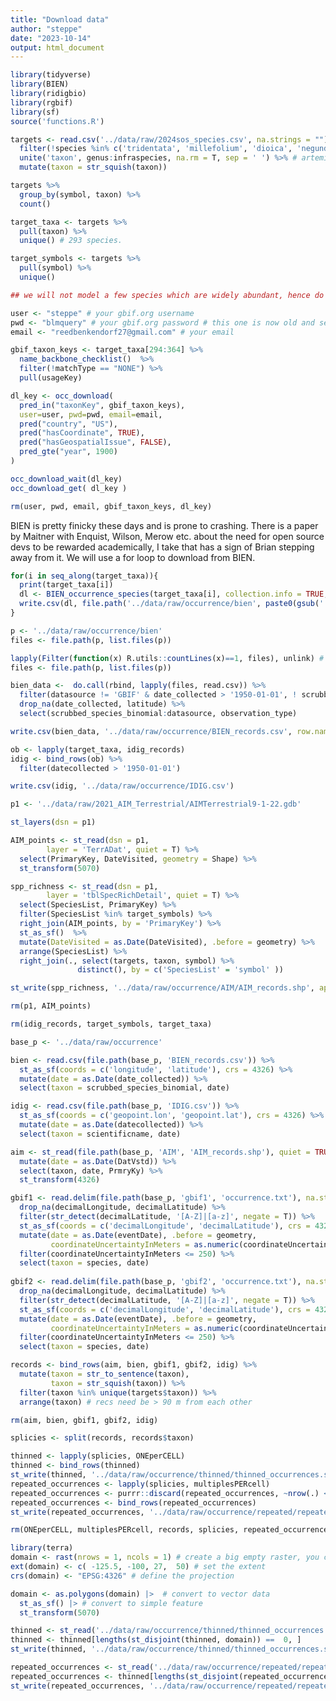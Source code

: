 ```yaml
---
title: "Download data"
author: "steppe"
date: "2023-10-14"
output: html_document
---
```


```r
library(tidyverse)
library(BIEN)
library(ridigbio)
library(rgbif)
library(sf)
source('functions.R')
```

```r
targets <- read.csv('../data/raw/2024sos_species.csv', na.strings = "") %>% 
  filter(!species %in% c('tridentata', 'millefolium', 'dioica', 'negundo')) %>%  # purshia,
  unite('taxon', genus:infraspecies, na.rm = T, sep = ' ') %>% # artemisia, and larrea !
  mutate(taxon = str_squish(taxon))

targets %>% 
  group_by(symbol, taxon) %>% 
  count()

target_taxa <- targets %>% 
  pull(taxon) %>% 
  unique() # 293 species. 

target_symbols <- targets %>% 
  pull(symbol) %>% 
  unique()

## we will not model a few species which are widely abundant, hence do not require modelling, and would utilize enormous computational resources.

```

```r
user <- "steppe" # your gbif.org username 
pwd <- "blmquery" # your gbif.org password # this one is now old and serves as an example
email <- "reedbenkendorf27@gmail.com" # your email 

gbif_taxon_keys <- target_taxa[294:364] %>% 
  name_backbone_checklist()  %>% 
  filter(!matchType == "NONE") %>% 
  pull(usageKey)

dl_key <- occ_download(
  pred_in("taxonKey", gbif_taxon_keys),
  user=user, pwd=pwd, email=email,
  pred("country", "US"),
  pred("hasCoordinate", TRUE),
  pred("hasGeospatialIssue", FALSE),
  pred_gte("year", 1900)
)

occ_download_wait(dl_key)
occ_download_get( dl_key )

rm(user, pwd, email, gbif_taxon_keys, dl_key)
```


BIEN is pretty finicky these days and is prone to crashing. There is a paper by Maitner with Enquist, Wilson, Merow etc. about the need for open source devs to be rewarded academically, I take that has a sign of Brian stepping away from it. We will use a for loop to download from BIEN. 
```r

for(i in seq_along(target_taxa)){
  print(target_taxa[i])
  dl <- BIEN_occurrence_species(target_taxa[i], collection.info = TRUE, observation.type = TRUE, new.world = TRUE)
  write.csv(dl, file.path('../data/raw/occurrence/bien', paste0(gsub(' ', '_', target_taxa[i]), '.csv')) )#, row.names = FALSE)
}
```

```r

p <- '../data/raw/occurrence/bien'
files <- file.path(p, list.files(p))

lapply(Filter(function(x) R.utils::countLines(x)==1, files), unlink) # delete empty CSV's in directory
files <- file.path(p, list.files(p))

bien_data <-  do.call(rbind, lapply(files, read.csv)) %>% 
  filter(datasource != 'GBIF' & date_collected > '1950-01-01', ! scrubbed_species_binomial %in% c('Acer negundo', 'Prosopis glandulosa')) %>% 
  drop_na(date_collected, latitude) %>% 
  select(scrubbed_species_binomial:datasource, observation_type)

write.csv(bien_data, '../data/raw/occurrence/BIEN_records.csv', row.names = FALSE)
```


```r

ob <- lapply(target_taxa, idig_records)
idig <- bind_rows(ob) %>% 
  filter(datecollected > '1950-01-01')

write.csv(idig, '../data/raw/occurrence/IDIG.csv')

```

```r

p1 <- '../data/raw/2021_AIM_Terrestrial/AIMTerrestrial9-1-22.gdb'

st_layers(dsn = p1)

AIM_points <- st_read(dsn = p1, 
        layer = 'TerrADat', quiet = T) %>%
  select(PrimaryKey, DateVisited, geometry = Shape) %>% 
  st_transform(5070) 

spp_richness <- st_read(dsn = p1, 
        layer = 'tblSpecRichDetail', quiet = T) %>% 
  select(SpeciesList, PrimaryKey) %>% 
  filter(SpeciesList %in% target_symbols) %>% 
  right_join(AIM_points, by = 'PrimaryKey') %>% 
  st_as_sf()  %>% 
  mutate(DateVisited = as.Date(DateVisited), .before = geometry) %>% 
  arrange(SpeciesList) %>% 
  right_join(., select(targets, taxon, symbol) %>% 
               distinct(), by = c('SpeciesList' = 'symbol' ))

st_write(spp_richness, '../data/raw/occurrence/AIM/AIM_records.shp', append = F)

rm(p1, AIM_points)
```


```r
rm(idig_records, target_symbols, target_taxa)
```

```r

base_p <- '../data/raw/occurrence'

bien <- read.csv(file.path(base_p, 'BIEN_records.csv')) %>% 
  st_as_sf(coords = c('longitude', 'latitude'), crs = 4326) %>% 
  mutate(date = as.Date(date_collected)) %>% 
  select(taxon = scrubbed_species_binomial, date)

idig <- read.csv(file.path(base_p, 'IDIG.csv')) %>% 
  st_as_sf(coords = c('geopoint.lon', 'geopoint.lat'), crs = 4326) %>% 
  mutate(date = as.Date(datecollected)) %>% 
  select(taxon = scientificname, date)

aim <- st_read(file.path(base_p, 'AIM', 'AIM_records.shp'), quiet = TRUE) %>% 
  mutate(date = as.Date(DatVstd)) %>% 
  select(taxon, date, PrmryKy) %>% 
  st_transform(4326)

gbif1 <- read.delim(file.path(base_p, 'gbif1', 'occurrence.txt'), na.strings = "") %>% 
  drop_na(decimalLongitude, decimalLatitude) %>% 
  filter(str_detect(decimalLatitude, '[A-Z]|[a-z]', negate = T)) %>% 
  st_as_sf(coords = c('decimalLongitude', 'decimalLatitude'), crs = 4326) %>% 
  mutate(date = as.Date(eventDate), .before = geometry, 
         coordinateUncertaintyInMeters = as.numeric(coordinateUncertaintyInMeters)) %>% 
  filter(coordinateUncertaintyInMeters <= 250) %>% 
  select(taxon = species, date)
  
gbif2 <- read.delim(file.path(base_p, 'gbif2', 'occurrence.txt'), na.strings = '')%>% 
  drop_na(decimalLongitude, decimalLatitude) %>% 
  filter(str_detect(decimalLatitude, '[A-Z]|[a-z]', negate = T)) %>% 
  st_as_sf(coords = c('decimalLongitude', 'decimalLatitude'), crs = 4326) %>% 
  mutate(date = as.Date(eventDate), .before = geometry, 
         coordinateUncertaintyInMeters = as.numeric(coordinateUncertaintyInMeters)) %>% 
  filter(coordinateUncertaintyInMeters <= 250) %>% 
  select(taxon = species, date)

records <- bind_rows(aim, bien, gbif1, gbif2, idig) %>% 
  mutate(taxon = str_to_sentence(taxon), 
         taxon = str_squish(taxon)) %>% 
  filter(taxon %in% unique(targets$taxon)) %>% 
  arrange(taxon) # recs need be > 90 m from each other

rm(aim, bien, gbif1, gbif2, idig)

splicies <- split(records, records$taxon)

thinned <- lapply(splicies, ONEperCELL)
thinned <- bind_rows(thinned)
st_write(thinned, '../data/raw/occurrence/thinned/thinned_occurrences.shp', append = F)
repeated_occurrences <- lapply(splicies, multiplesPERcell)
repeated_occurrences <- purrr::discard(repeated_occurrences, ~nrow(.) < 2)
repeated_occurrences <- bind_rows(repeated_occurrences)
st_write(repeated_occurrences, '../data/raw/occurrence/repeated/repeated_occurrences.shp', append = F)

rm(ONEperCELL, multiplesPERcell, records, splicies, repeated_occurrences, base_p)
```


```r
library(terra)
domain <- rast(nrows = 1, ncols = 1) # create a big empty raster, you can go in through sf too. 
ext(domain) <- c( -125.5, -100, 27,  50) # set the extent
crs(domain) <- "EPSG:4326" # define the projection

domain <- as.polygons(domain) |>  # convert to vector data
  st_as_sf() |> # convert to simple feature
  st_transform(5070) 

thinned <- st_read('../data/raw/occurrence/thinned/thinned_occurrences.shp', quiet = TRUE)
thinned <- thinned[lengths(st_disjoint(thinned, domain)) ==  0, ]
st_write(thinned, '../data/raw/occurrence/thinned/thinned_occurrences.shp', append = FALSE)

repeated_occurrences <- st_read('../data/raw/occurrence/repeated/repeated_occurrences.shp', quiet = TRUE)
repeated_occurrences <- thinned[lengths(st_disjoint(repeated_occurrences, domain)) ==  0, ]
st_write(repeated_occurrences, '../data/raw/occurrence/repeated/repeated_occurrences.shp', append = FALSE)
```

